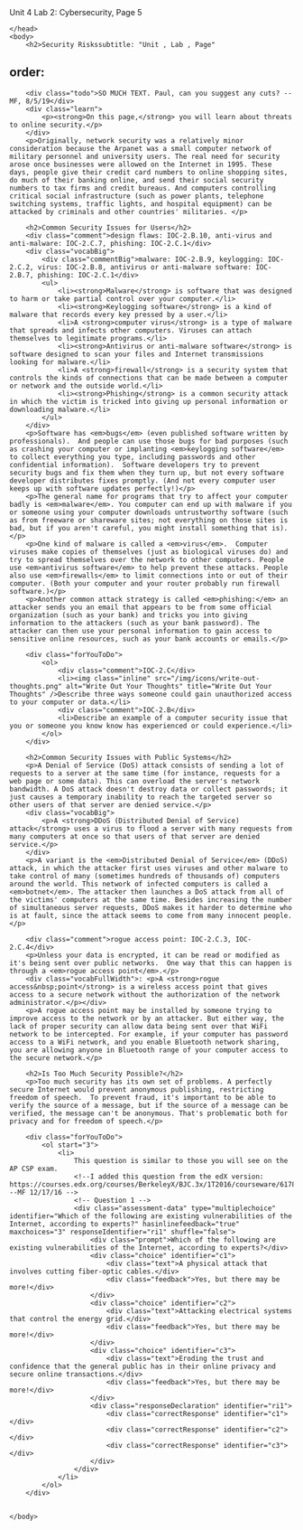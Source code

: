 Unit 4 Lab 2: Cybersecurity, Page 5</title>
    </head>
    <body>
        <h2>Security Riskssubtitle: "Unit , Lab , Page"
order:
---
        <div class="todo">SO MUCH TEXT. Paul, can you suggest any cuts? --MF, 8/5/19</div>
        <div class="learn">
            <p><strong>On this page,</strong> you will learn about threats to online security.</p>
        </div>
        <p>Originally, network security was a relatively minor consideration because the Arpanet was a small computer network of military personnel and university users. The real need for security arose once businesses were allowed on the Internet in 1995. These days, people give their credit card numbers to online shopping sites, do much of their banking online, and send their social security numbers to tax firms and credit bureaus. And computers controlling critical social infrastructure (such as power plants, telephone switching systems, traffic lights, and hospital equipment) can be attacked by criminals and other countries' militaries. </p>
        
        <h2>Common Security Issues for Users</h2>
        <div class="comment">design flaws: IOC-2.B.10, anti-virus and anti-malware: IOC-2.C.7, phishing: IOC-2.C.1</div>
        <div class="vocabBig">
            <div class="commentBig">malware: IOC-2.B.9, keylogging: IOC-2.C.2, virus: IOC-2.B.8, antivirus or anti-malware software: IOC-2.B.7, phishing: IOC-2.C.1</div>
            <ul>
                <li><strong>Malware</strong> is software that was designed to harm or take partial control over your computer.</li>
                <li><strong>Keylogging software</strong> is a kind of malware that records every key pressed by a user.</li>
                <li>A <strong>computer virus</strong> is a type of malware that spreads and infects other computers. Viruses can attach themselves to legitimate programs.</li>
                <li><strong>Antivirus or anti-malware software</strong> is software designed to scan your files and Internet transmissions looking for malware.</li>
                <li>A <strong>firewall</strong> is a security system that controls the kinds of connections that can be made between a computer or network and the outside world.</li>
                <li><strong>Phishing</strong> is a common security attack in which the victim is tricked into giving up personal information or downloading malware.</li>
            </ul>
        </div>
        <p>Software has <em>bugs</em> (even published software written by professionals).  And people can use those bugs for bad purposes (such as crashing your computer or implanting <em>keylogging software</em> to collect everything you type, including passwords and other confidential information).  Software developers try to prevent security bugs and fix them when they turn up, but not every software developer distributes fixes promptly. (And not every computer user keeps up with software updates perfectly!)</p>
        <p>The general name for programs that try to affect your computer badly is <em>malware</em>. You computer can end up with malware if you or someone using your computer downloads untrustworthy software (such as from freeware or shareware sites; not everything on those sites is bad, but if you aren't careful, you might install something that is).</p>
        <p>One kind of malware is called a <em>virus</em>.  Computer viruses make copies of themselves (just as biological viruses do) and try to spread themselves over the network to other computers. People use <em>antivirus software</em> to help prevent these attacks. People also use <em>firewalls</em> to limit connections into or out of their computer. (Both your computer and your router probably run firewall software.)</p>
        <p>Another common attack strategy is called <em>phishing:</em> an attacker sends you an email that appears to be from some official organization (such as your bank) and tricks you into giving information to the attackers (such as your bank password). The attacker can then use your personal information to gain access to sensitive online resources, such as your bank accounts or emails.</p>
        
        <div class="forYouToDo">
			<ol>
				<div class="comment">IOC-2.C</div>
                <li><img class="inline" src="/img/icons/write-out-thoughts.png" alt="Write Out Your Thoughts" title="Write Out Your Thoughts" />Describe three ways someone could gain unauthorized access to your computer or data.</li>
				<div class="comment">IOC-2.B</div>
				<li>Describe an example of a computer security issue that you or someone you know know has experienced or could experience.</li>
			</ol>
		</div>
        
        <h2>Common Security Issues with Public Systems</h2>
        <p>A Denial of Service (DoS) attack consists of sending a lot of requests to a server at the same time (for instance, requests for a web page or some data). This can overload the server's network bandwidth. A DoS attack doesn't destroy data or collect passwords; it just causes a temporary inability to reach the targeted server so other users of that server are denied service.</p>
        <div class="vocabBig">
        	<p>A <strong>DDoS (Distributed Denial of Service) attack</strong> uses a virus to flood a server with many requests from many computers at once so that users of that server are denied service.</p>
        </div>
        <p>A variant is the <em>Distributed Denial of Service</em> (DDoS) attack, in which the attacker first uses viruses and other malware to take control of many (sometimes hundreds of thousands of) computers around the world. This network of infected computers is called a <em>botnet</em>. The attacker then launches a DoS attack from all of the victims' computers at the same time. Besides increasing the number of simultaneous server requests, DDoS makes it harder to determine who is at fault, since the attack seems to come from many innocent people.</p>

        <div class="comment">rogue access point: IOC-2.C.3, IOC-2.C.4</div>
        <p>Unless your data is encrypted, it can be read or modified as it's being sent over public networks.  One way that this can happen is through a <em>rogue access point</em>.</p>
        <div class="vocabFullWidth">: <p>A <strong>rogue access&nbsp;point</strong> is a wireless access point that gives access to a secure network without the authorization of the network administrator.</p></div>
        <p>A rogue access point may be installed by someone trying to improve access to the network or by an attacker. But either way, the lack of proper security can allow data being sent over that WiFi network to be intercepted. For example, if your computer has password access to a WiFi network, and you enable Bluetooth network sharing, you are allowing anyone in Bluetooth range of your computer access to the secure network.</p>
        
        <h2>Is Too Much Security Possible?</h2>
        <p>Too much security has its own set of problems. A perfectly secure Internet would prevent anonymous publishing, restricting freedom of speech.  To prevent fraud, it's important to be able to verify the source of a message, but if the source of a message can be verified, the message can't be anonymous. That's problematic both for privacy and for freedom of speech.</p>

        <div class="forYouToDo">
			<ol start="3">
				<li>
                	This question is similar to those you will see on the AP CSP exam.
                    <!--I added this question from the edX version: https://courses.edx.org/courses/BerkeleyX/BJC.3x/1T2016/courseware/617886fc39ea449887a2c3b11f8283f3/6564744921ab4839bec2ae0c01e174ae/ --MF 12/17/16 -->
                    <!-- Question 1 -->
                    <div class="assessment-data" type="multiplechoice" identifier="Which of the following are existing vulnerabilities of the Internet, according to experts?" hasinlinefeedback="true" maxchoices="3" responseIdentifier="ri1" shuffle="false">
                        <div class="prompt">Which of the following are existing vulnerabilities of the Internet, according to experts?</div>
                        <div class="choice" identifier="c1">
                            <div class="text">A physical attack that involves cutting fiber-optic cables.</div>
                            <div class="feedback">Yes, but there may be more!</div>
                        </div>
                        <div class="choice" identifier="c2">
                            <div class="text">Attacking electrical systems that control the energy grid.</div>
                            <div class="feedback">Yes, but there may be more!</div>
                        </div>
                        <div class="choice" identifier="c3">
                            <div class="text">Eroding the trust and confidence that the general public has in their online privacy and secure online transactions.</div>
                            <div class="feedback">Yes, but there may be more!</div>
                        </div>
                        <div class="responseDeclaration" identifier="ri1">
                            <div class="correctResponse" identifier="c1"></div>
                            <div class="correctResponse" identifier="c2"></div>
                            <div class="correctResponse" identifier="c3"></div>
                        </div>
                    </div>
                </li>
			</ol>
		</div>
		
      
    </body>
</html>
